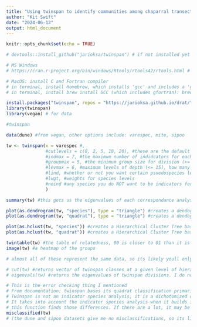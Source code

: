 ```yaml
---
title: "Using twinspan to identify communities among chaparral transects"
author: "Kit Swift"
date: "2024-06-13"
output: html_document
---
```


```r
knitr::opts_chunk$set(echo = TRUE)
```

```r
# devtools::install_github("jarioksa/twinspan") # if not installed yet

# MS Windows
# https://cran.r-project.org/bin/windows/Rtools/rtools42/rtools.html # You may need rtools updated 

# MacOS: install C and Fortran compiler
# in terminal, install Homebrew, which installs 'gcc' and includes a 'gfortran' compiler --> /bin/bash -c "$(curl -fsSL https://raw.githubusercontent.com/Homebrew/install/HEAD/install.sh)"
# in terminal, install brew install GCC (which includes gfortran): brew install gcc

install.packages("twinspan", repos = "https://jarioksa.github.io/drat/")
library(twinspan)
library(vegan) # for data 
```

```r
#twinspan

data(dune) #from vegan, other options include: varespec, mite, sipoo

tw <- twinspan(x = varespec #,
               #cutlevels = c(0, 2, 5, 10, 20), #these are the default cut levels
               #indmax = 7, #the maximum number of indidcators for each division (<= 15)
               #groupmax = 5, #the minimum group size for division (>= 2)
               #levmax = 6, #maximum levels of depth (<= 15), how many times itll divide
               #lind, #whether or not you want certain psuedospecies levels to be considered in the indidcator analysis
               #lwgt, #weights for species levels
               #noind #any species you do NOT want to be indicators for some reason
               )

summary(tw) #this gets us the eigenvalues of each correspondance analysis, and the indidcator pseudospecies

plot(as.dendrogram(tw, "species"), type = "triangle") #creates a dendogram based on species 
plot(as.dendrogram(tw, "quadrat"), type = "triangle") #creates a dendogram based on the sample

plot(as.hclust(tw, "species")) #creates a Hierarchical Cluster Tree based on the species
plot(as.hclust(tw, "quadrat")) #creates a Hierarchical Cluster Tree based on the sample

twintable(tw) #the table of relatedness, 00 is closer to 01 than it is to 11 and vice versa 
image(tw) #a heatmap of the groups

# almost all of these represent the same data, so its likely youll only need the dendograms and hclusters 

# cut(tw) #returns vector of twinspan classes at a given level of hierarchy or classes respecting group heterogeneity for quadrats or species. 
# eigenvals(tw) #returns the eigenvalues of twinspan divisions. I do not know what the eigenvalues tell us
```

```r
# This is the error checking thing I mentioned
# From documentation: twinspan bases its quadrat classification primarily on ordination axis. In some cases this is in conflict with the classification derived from indicator pseudospecies. This function identifies these cases. 
# Twinspan is not an indicator species analysis, it is a dichotomized ordination analysis that also does a basic indicator species analysis
# It takes into account the indicator species analysis when it builds its groups, but it can build the groups differently than what the indicator species may imply
# this function finds those differences. If there are a lot, it may be worth it to look into modern "indicator species analysis" (IDA), if there are few to none, you dont have to worry about it :)
misclassified(tw) 
# (the dune and sipoo datasets give me no misclassifications, so its likely itll be fine)
```

